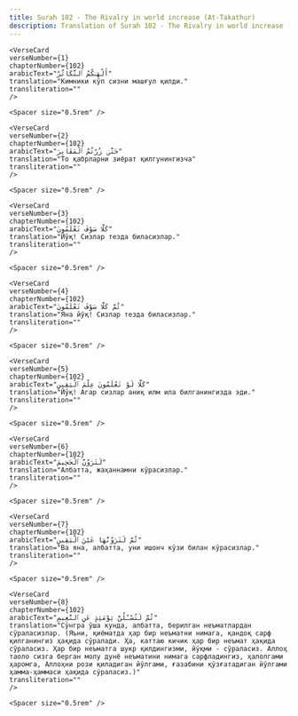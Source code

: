 ```yaml
---
title: Surah 102 - The Rivalry in world increase (At-Takathur)  
description: Translation of Surah 102 - The Rivalry in world increase (At-Takathur) in Uzbek
---
```







    <VerseCard 
    verseNumber={1}
    chapterNumber={102}
    arabicText="أَلْهَىٰكُمُ ٱلتَّكَاثُرُ"
    translation="Кимники кўп сизни машғул қилди."
    transliteration=""
    />

    <Spacer size="0.5rem" />
                
    <VerseCard 
    verseNumber={2}
    chapterNumber={102}
    arabicText="حَتَّىٰ زُرْتُمُ ٱلْمَقَابِرَ"
    translation="То қабрларни зиёрат қилгунингизча"
    transliteration=""
    />

    <Spacer size="0.5rem" />
                
    <VerseCard 
    verseNumber={3}
    chapterNumber={102}
    arabicText="كَلَّا سَوْفَ تَعْلَمُونَ"
    translation="Йўқ! Сизлар тезда биласизлар."
    transliteration=""
    />

    <Spacer size="0.5rem" />
                
    <VerseCard 
    verseNumber={4}
    chapterNumber={102}
    arabicText="ثُمَّ كَلَّا سَوْفَ تَعْلَمُونَ"
    translation="Яна йўқ! Сизлар тезда биласизлар."
    transliteration=""
    />

    <Spacer size="0.5rem" />
                
    <VerseCard 
    verseNumber={5}
    chapterNumber={102}
    arabicText="كَلَّا لَوْ تَعْلَمُونَ عِلْمَ ٱلْيَقِينِ"
    translation="Йўқ! Агар сизлар аниқ илм ила билганингизда эди."
    transliteration=""
    />

    <Spacer size="0.5rem" />
                
    <VerseCard 
    verseNumber={6}
    chapterNumber={102}
    arabicText="لَتَرَوُنَّ ٱلْجَحِيمَ"
    translation="Албатта, жаҳаннамни кўрасизлар."
    transliteration=""
    />

    <Spacer size="0.5rem" />
                
    <VerseCard 
    verseNumber={7}
    chapterNumber={102}
    arabicText="ثُمَّ لَتَرَوُنَّهَا عَيْنَ ٱلْيَقِينِ"
    translation="Ва яна, албатта, уни ишонч кўзи билан кўрасизлар."
    transliteration=""
    />

    <Spacer size="0.5rem" />
                
    <VerseCard 
    verseNumber={8}
    chapterNumber={102}
    arabicText="ثُمَّ لَتُسْـَٔلُنَّ يَوْمَئِذٍ عَنِ ٱلنَّعِيمِ"
    translation="Сўнгра ўша кунда, албатта, берилган неъматлардан сўраласизлар. (Яъни, қиёматда ҳар бир неъматни нимага, қандоқ сарф қилганингиз ҳақида сўралади. Ҳа, каттаю кичик ҳар бир неъмат ҳақида сўраласиз. Ҳар бир неъматга шукр қилдингизми, йўқми - сўраласиз. Аллоҳ таоло сизга берган молу дунё неъматини нимага сарфладингиз, ҳалолгами ҳаромга, Аллоҳни рози қиладиган йўлгами, ғазабини қўзғатадиган йўлгами ҳамма-ҳаммаси ҳақида сўраласиз.)"
    transliteration=""
    />

    <Spacer size="0.5rem" />
                